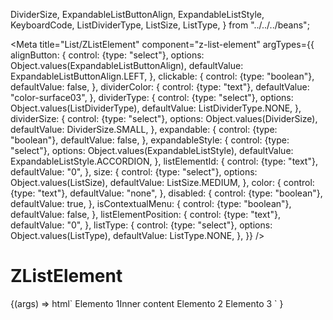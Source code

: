   DividerSize,
  ExpandableListButtonAlign,
  ExpandableListStyle,
  KeyboardCode,
  ListDividerType,
  ListSize,
  ListType,
} from "../../../beans";

<Meta
  title="List/ZListElement"
  component="z-list-element"
  argTypes={{
    alignButton: {
      control: {type: "select"},
      options: Object.values(ExpandableListButtonAlign),
      defaultValue: ExpandableListButtonAlign.LEFT,
    },
    clickable: {
      control: {type: "boolean"},
      defaultValue: false,
    },
    dividerColor: {
      control: {type: "text"},
      defaultValue: "color-surface03",
    },
    dividerType: {
      control: {type: "select"},
      options: Object.values(ListDividerType),
      defaultValue: ListDividerType.NONE,
    },
    dividerSize: {
      control: {type: "select"},
      options: Object.values(DividerSize),
      defaultValue: DividerSize.SMALL,
    },
    expandable: {
      control: {type: "boolean"},
      defaultValue: false,
    },
    expandableStyle: {
      control: {type: "select"},
      options: Object.values(ExpandableListStyle),
      defaultValue: ExpandableListStyle.ACCORDION,
    },
    listElementId: {
      control: {type: "text"},
      defaultValue: "0",
    },
    size: {
      control: {type: "select"},
      options: Object.values(ListSize),
      defaultValue: ListSize.MEDIUM,
    },
    color: {
      control: {type: "text"},
      defaultValue: "none",
    },
    disabled: {
      control: {type: "boolean"},
      defaultValue: true,
    },
    isContextualMenu: {
      control: {type: "boolean"},
      defaultValue: false,
    },
    listElementPosition: {
      control: {type: "text"},
      defaultValue: "0",
    },
    listType: {
      control: {type: "select"},
      options: Object.values(ListType),
      defaultValue: ListType.NONE,
    },
  }}
/>

# ZListElement

<Canvas>
  <Story name="z-list-simple">
    {(args) =>
      html`<z-list>
        <z-list-element
          align-button=${args.alignButton}
          clickable=${args.clickable}
          divider-color=${args.dividerColor}
          divider-type=${args.dividerType}
          divider-size=${args.dividerSize}
          expandable=${args.expandable}
          expandable-style=${args.expandableStyle}
          list-element-id=${args.listElementId}
          size=${args.size}
          color=${args.color}
          disabled=${args.disabled}
          is-contextual-menu=${args.isContextualMenu}
          list-element-position=${args.listElementPosition}
          list-type=${args.listType}
          ><span>Elemento 1</span><span slot="inner-content">Inner content</span></z-list-element
        >
        <z-list-element
          align-button=${args.alignButton}
          clickable=${args.clickable}
          divider-color=${args.dividerColor}
          divider-type=${args.dividerType}
          divider-size=${args.dividerSize}
          expandable=${args.expandable}
          expandable-style=${args.expandableStyle}
          list-element-id=${args.listElementId}
          size=${args.size}
          color=${args.color}
          disabled=${args.disabled}
          is-contextual-menu=${args.isContextualMenu}
          list-element-position=${args.listElementPosition}
          list-type=${args.listType}
          >Elemento 2</z-list-element
        >
        <z-list-element
          align-button=${args.alignButton}
          clickable=${args.clickable}
          divider-color=${args.dividerColor}
          divider-type=${args.dividerType}
          divider-size=${args.dividerSize}
          expandable=${args.expandable}
          expandable-style=${args.expandableStyle}
          list-element-id=${args.listElementId}
          size=${args.size}
          color=${args.color}
          disabled=${args.disabled}
          is-contextual-menu=${args.isContextualMenu}
          list-element-position=${args.listElementPosition}
          list-type=${args.listType}
          >Elemento 3</z-list-element
        >
      </z-list> `
    }
  </Story>
</Canvas>

<ArgsTable of="z-list-element" />
